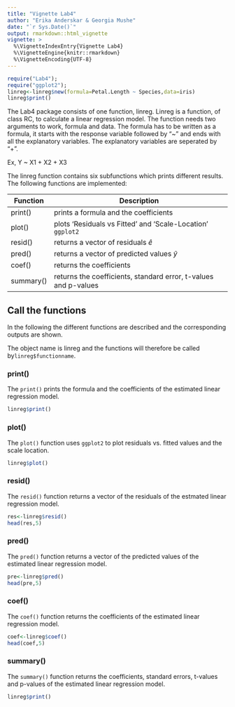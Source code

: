 ```yaml
---
title: "Vignette Lab4"
author: "Erika Anderskar & Georgia Mushe"
date: "`r Sys.Date()`"
output: rmarkdown::html_vignette
vignette: >
  %\VignetteIndexEntry{Vignette Lab4}
  %\VignetteEngine{knitr::rmarkdown}
  %\VignetteEncoding{UTF-8}
---
```

```r
require("Lab4");
require("ggplot2");
linreg<-linreg$new(formula=Petal.Length ~ Species,data=iris)
linreg$print()
```
The Lab4 package consists of one function, linreg. Linreg is a function, of class RC, to calculate a linear regression model. The function needs two arguments to work, formula and data. The formula has to be written as a formula, it starts with the response variable followed by "~" and ends with all the explanatory variables. The explanatory variables are seperated by "+".

Ex, Y ~ X1 + X2 + X3

The linreg function contains six subfunctions which prints different results. The following functions are implemented:

| Function  | Description                                                               |
|-----------|---------------------------------------------------------------------------|
| print()   | prints a formula and the coefficients                                     |
| plot()    | plots 'Residuals vs Fitted' and 'Scale-Location' `ggplot2`                |
| resid()   | returns a vector of residuals $\hat{e}$                                   |
| pred()    | returns a vector of predicted values $\hat{y}$                            |
| coef()    | returns the coefficients                                                  |
| summary() | returns the coefficients, standard error, t-values and p-values           |



## Call the functions

In the following the different functions are described and the corresponding outputs are shown.

The object name is linreg and the functions will therefore be called by`linreg$functionname`.

### print()

The `print()` prints the formula and the coefficients of the estimated linear regression model.

```r
linreg$print()
```

### plot()

The `plot()` function uses `ggplot2` to plot residuals vs. fitted values and the scale location.

```r
linreg$plot()
```

### resid()
The `resid()` function returns a vector of the residuals of the estmated linear regression model.
```r
res<-linreg$resid()
head(res,5)

```

### pred()
The `pred()` function returns a vector of the predicted values of the estimated linear regression model.
```r
pre<-linreg$pred()
head(pre,5)
```

### coef()
The `coef()` function returns the coefficients of the estimated linear regression model.
```r
coef<-linreg$coef()
head(coef,5)
```


### summary()
The `summary()` function returns the coefficients, standard errors, t-values and p-values of the estimated linear regression model.
```r
linreg$print()
```
